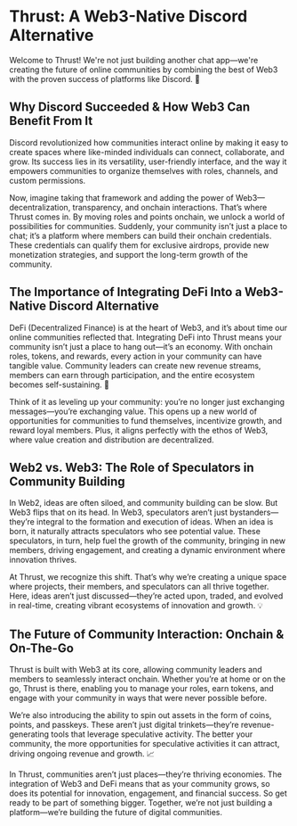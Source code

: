 # Thrust: A Web3-Native Discord Alternative

Welcome to Thrust! We're not just building another chat app—we're creating the future of online communities by combining the best of Web3 with the proven success of platforms like Discord. 🚀

## Why Discord Succeeded & How Web3 Can Benefit From It

Discord revolutionized how communities interact online by making it easy to create spaces where like-minded individuals can connect, collaborate, and grow. Its success lies in its versatility, user-friendly interface, and the way it empowers communities to organize themselves with roles, channels, and custom permissions.

Now, imagine taking that framework and adding the power of Web3—decentralization, transparency, and onchain interactions. That’s where Thrust comes in. By moving roles and points onchain, we unlock a world of possibilities for communities. Suddenly, your community isn’t just a place to chat; it’s a platform where members can build their onchain credentials. These credentials can qualify them for exclusive airdrops, provide new monetization strategies, and support the long-term growth of the community.

## The Importance of Integrating DeFi Into a Web3-Native Discord Alternative

DeFi (Decentralized Finance) is at the heart of Web3, and it’s about time our online communities reflected that. Integrating DeFi into Thrust means your community isn’t just a place to hang out—it’s an economy. With onchain roles, tokens, and rewards, every action in your community can have tangible value. Community leaders can create new revenue streams, members can earn through participation, and the entire ecosystem becomes self-sustaining. 💸

Think of it as leveling up your community: you’re no longer just exchanging messages—you’re exchanging value. This opens up a new world of opportunities for communities to fund themselves, incentivize growth, and reward loyal members. Plus, it aligns perfectly with the ethos of Web3, where value creation and distribution are decentralized.

## Web2 vs. Web3: The Role of Speculators in Community Building

In Web2, ideas are often siloed, and community building can be slow. But Web3 flips that on its head. In Web3, speculators aren’t just bystanders—they’re integral to the formation and execution of ideas. When an idea is born, it naturally attracts speculators who see potential value. These speculators, in turn, help fuel the growth of the community, bringing in new members, driving engagement, and creating a dynamic environment where innovation thrives.

At Thrust, we recognize this shift. That’s why we’re creating a unique space where projects, their members, and speculators can all thrive together. Here, ideas aren’t just discussed—they’re acted upon, traded, and evolved in real-time, creating vibrant ecosystems of innovation and growth. 💡

## The Future of Community Interaction: Onchain & On-The-Go

Thrust is built with Web3 at its core, allowing community leaders and members to seamlessly interact onchain. Whether you’re at home or on the go, Thrust is there, enabling you to manage your roles, earn tokens, and engage with your community in ways that were never possible before.

We’re also introducing the ability to spin out assets in the form of coins, points, and passkeys. These aren’t just digital trinkets—they’re revenue-generating tools that leverage speculative activity. The better your community, the more opportunities for speculative activities it can attract, driving ongoing revenue and growth. 📈

In Thrust, communities aren’t just places—they’re thriving economies. The integration of Web3 and DeFi means that as your community grows, so does its potential for innovation, engagement, and financial success. So get ready to be part of something bigger. Together, we’re not just building a platform—we’re building the future of digital communities.

